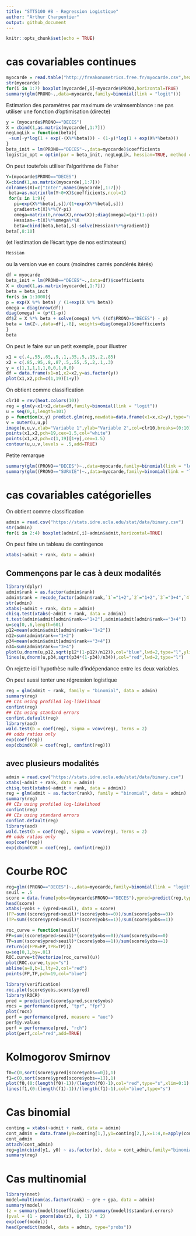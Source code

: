 ```yaml
---
title: "STT5100 #8 - Regression Logistique"
author: "Arthur Charpentier"
output: github_document
---
```


```r
knitr::opts_chunk$set(echo = TRUE)
```

# cas covariables continues

```r
myocarde = read.table("http://freakonometrics.free.fr/myocarde.csv",head=TRUE, sep=";")
str(myocarde)
for(i in 1:7) boxplot(myocarde[,i]~myocarde$PRONO,horizontal=TRUE)
summary(glm(PRONO~.,data=myocarde,family=binomial(link = "logit")))
```

Estimation des paramètres par maximum de vraimsemblance : ne pas utiliser une fonction d'optimisation (directe)

```r
y = (myocarde$PRONO=="DECES")
X = cbind(1,as.matrix(myocarde[,1:7]))
negLogLik = function(beta){
 -sum(-y*log(1 + exp(-(X%*%beta))) - (1-y)*log(1 + exp(X%*%beta)))
}
beta_init = lm(PRONO=="DECES"~.,data=myocarde)$coefficients
logistic_opt = optim(par = beta_init, negLogLik, hessian=TRUE, method = "BFGS", control=list(abstol=1e-9))
```

On peut toutefois utiliser l'algorithme de Fisher

```r
Y=(myocarde$PRONO=="DECES")
X=cbind(1,as.matrix(myocarde[,1:7]))
colnames(X)=c("Inter",names(myocarde[,1:7]))
 beta=as.matrix(lm(Y~0+X)$coefficients,ncol=1)
 for(s in 1:9){
   pi=exp(X%*%beta[,s])/(1+exp(X%*%beta[,s]))
   gradient=t(X)%*%(Y-pi)
   omega=matrix(0,nrow(X),nrow(X));diag(omega)=(pi*(1-pi))
   Hessian=-t(X)%*%omega%*%X
   beta=cbind(beta,beta[,s]-solve(Hessian)%*%gradient)}
beta[,8:10]
```

(et l'estimation de l'écart type de nos estimateurs)

```r
Hessian
```

ou la version vue en cours (moindres carrés pondérés itérés)

```r
df = myocarde
beta_init = lm(PRONO=="DECES"~.,data=df)$coefficients
X = cbind(1,as.matrix(myocarde[,1:7]))
beta = beta_init
for(s in 1:1000){
p = exp(X %*% beta) / (1+exp(X %*% beta))
omega = diag(nrow(df))
diag(omega) = (p*(1-p))
df$Z = X %*% beta + solve(omega) %*% ((df$PRONO=="DECES") - p)
beta = lm(Z~.,data=df[,-8], weights=diag(omega))$coefficients
}
beta
```

On peut le faire sur un petit exemple, pour illustrer

```r
x1 = c(.4,.55,.65,.9,.1,.35,.5,.15,.2,.85)
x2 = c(.85,.95,.8,.87,.5,.55,.5,.2,.1,.3)
y = c(1,1,1,1,1,0,0,1,0,0)
df = data.frame(x1=x1,x2=x2,y=as.factor(y))
plot(x1,x2,pch=c(1,19)[1+y])
```

On obtient comme classification

```r
clr10 = rev(heat.colors(10))
reg = glm(y~x1+x2,data=df,family=binomial(link = "logit"))
u = seq(0,1,length=101)
p = function(x,y) predict.glm(reg,newdata=data.frame(x1=x,x2=y),type="response")
v = outer(u,u,p)
image(u,u,v,xlab="Variable 1",ylab="Variable 2",col=clr10,breaks=(0:10)/10)
points(x1,x2,pch=19,cex=1.5,col="white")
points(x1,x2,pch=c(1,19)[1+y],cex=1.5)
contour(u,u,v,levels = .5,add=TRUE)
```

Petite remarque

```r
summary(glm((PRONO=="DECES")~.,data=myocarde,family=binomial(link = "logit")))
summary(glm((PRONO=="SURVIE")~.,data=myocarde,family=binomial(link = "logit")))
```

# cas covariables catégorielles 

On obtient comme classification

```r
admin = read.csv("https://stats.idre.ucla.edu/stat/data/binary.csv")
str(admin)
for(i in 2:4) boxplot(admin[,i]~admin$admit,horizontal=TRUE)
```
  
On peut faire un tableau de contingence

```r
xtabs(~admit + rank, data = admin)
```

## Commençons par le cas à deux modalités

```r
library(dplyr)
admin$rank = as.factor(admin$rank)
admin$rank = recode_factor(admin$rank,`1`="1+2",`2`="1+2",`3`="3+4",`4`="3+4")
str(admin)
xtabs(~admit + rank, data = admin)
chisq.test(xtabs(~admit + rank, data = admin))
t.test(admin$admit[admin$rank=="1+2"],admin$admit[admin$rank=="3+4"])
u=seq(0,.6,length=601)
p12=mean(admin$admit[admin$rank=="1+2"])
n12=sum(admin$rank=="1+2")
p34=mean(admin$admit[admin$rank=="3+4"])
n34=sum(admin$rank=="3+4")
plot(u,dnorm(u,p12,sqrt(p12*(1-p12)/n12)),col="blue",lwd=2,type="l",ylim=c(0,15))
lines(u,dnorm(u,p34,sqrt(p34*(1-p34)/n34)),col="red",lwd=2,type="l")
```

On rejette ici l'hypothèse nulle d'indépendance entre les deux variables.

On peut aussi tenter une régression logistique

```r
reg = glm(admit ~ rank, family = "binomial", data = admin)
summary(reg)
## CIs using profiled log-likelihood
confint(reg)
## CIs using standard errors
confint.default(reg)
library(aod)
wald.test(b = coef(reg), Sigma = vcov(reg), Terms = 2)
## odds ratios only
exp(coef(reg))
exp(cbind(OR = coef(reg), confint(reg)))
```

## avec plusieurs modalités

```r
admin = read.csv("https://stats.idre.ucla.edu/stat/data/binary.csv")
xtabs(~admit + rank, data = admin)
chisq.test(xtabs(~admit + rank, data = admin))
reg = glm(admit ~ as.factor(rank), family = "binomial", data = admin)
summary(reg)
## CIs using profiled log-likelihood
confint(reg)
## CIs using standard errors
confint.default(reg)
library(aod)
wald.test(b = coef(reg), Sigma = vcov(reg), Terms = 2)
## odds ratios only
exp(coef(reg))
exp(cbind(OR = coef(reg), confint(reg)))
```

# Courbe ROC

```r
reg=glm((PRONO=="DECES")~.,data=myocarde,family=binomial(link = "logit"))
seuil = .5
score = data.frame(yobs=(myocarde$PRONO=="DECES"),ypred=predict(reg,type="response"))
head(score)
xtabs(~yobs + (ypred>seuil), data = score)
(FP=sum((score$ypred>seuil)*(score$yobs==0))/sum(score$yobs==0))
(TP=sum((score$ypred>seuil)*(score$yobs==1))/sum(score$yobs==1))
```


```r
roc_curve = function(seuil){
FP=sum((score$ypred>seuil)*(score$yobs==0))/sum(score$yobs==0)
TP=sum((score$ypred>seuil)*(score$yobs==1))/sum(score$yobs==1)
return(c(FPR=FP,TPR=TP))}
u=seq(0,1,by=.01)
ROC.curve=t(Vectorize(roc_curve)(u))
plot(ROC.curve,type="s")
abline(a=0,b=1,lty=2,col="red")
points(FP,TP,pch=19,col="blue")
```

```r
library(verification)
roc.plot(score$yobs,score$ypred)
library(ROCR)
pred = prediction(score$ypred,score$yobs)
rocs = performance(pred, "tpr", "fpr")
plot(rocs)
perf = performance(pred, measure = "auc")
perf@y.values
perf = performance(pred, "rch")
plot(perf,col="red",add=TRUE)
```

# Kolmogorov Smirnov

```r
f0=c(0,sort(score$ypred[score$yobs==0]),1)
f1=c(0,sort(score$ypred[score$yobs==1]),1)
plot(f0,(0:(length(f0)-1))/(length(f0)-1),col="red",type="s",xlim=0:1)
lines(f1,(0:(length(f1)-1))/(length(f1)-1),col="blue",type="s")
```

# Cas binomial

```r
conting = xtabs(~admit + rank, data = admin)
cont_admin = data.frame(y0=conting[1,],y1=conting[2,],x=1:4,n=apply(conting,2,sum))
cont_admin
attach(cont_admin)
reg=glm(cbind(y1, y0) ~ as.factor(x), data = cont_admin,family="binomial")
summary(reg)
```

# Cas multinomial

```r
library(nnet)
model=multinom(as.factor(rank) ~ gre + gpa, data = admin)
summary(model)
(z = summary(model)$coefficients/summary(model)$standard.errors)
(pval = (1 - pnorm(abs(z), 0, 1)) * 2)
exp(coef(model))
head(predict(model, data = admin, type="probs"))
```